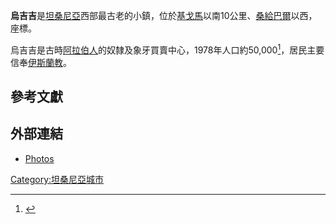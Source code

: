 {{Infobox settlement
<!--See the Table at Infobox Settlement for all fields and descriptions of usage-->
<!-- Basic info  ---------------->
|official_name          = 烏吉吉
|other_name             =
|native_name            =  <!-- for cities whose native name is not in English -->
|nickname               = 
|settlement_type        = <!--For Town or Village (Leave blank for the default City)-->
|motto                  =
<!-- images and maps  ----------->
|image_skyline          = Livingstone Memorial, Tanzania.jpg
|imagesize              = 
|image_caption          = [[戴维·利文斯通|戴维·利文斯通]]的纪念碑
|image_flag             = 
|flag_size              =
|image_seal             = 
|seal_size              =
|image_map              = 
|mapsize                = 
|map_caption            = 
|pushpin_map            = Tanzania<!-- the name of a location map as per http://en.wikipedia.org/wiki/Template:Location_map -->
|pushpin_label_position =bottom
|pushpin_map_caption    =烏吉吉的位置
|subdivision_type       =國家
|subdivision_name       ={{flag|Tanzania}}
|subdivision_type1      =[[坦桑尼亞行政區劃|區]]
|subdivision_name1      =塔波拉區
|subdivision_type2      =
|subdivision_name2      =
|subdivision_type3      = 
|subdivision_name3      = 
<!-- Politics ----------------->
|government_footnotes   =
|government_type        =
|leader_title           =
|leader_name            =
|established_title      =  <!-- Settled -->
|established_date       = 
<!-- Area    --------------------->
|area_magnitude         = 
|unit_pref                =Imperial <!--Enter: Imperial, if Imperial (metric) is desired-->
|area_footnotes           =
|area_total_km2           = 
|area_land_km2            = <!--See table @ Template:Infobox Settlement for details on automatic unit conversion-->
<!-- Population   ----------------------->
|population_as_of               = 
|population_footnotes           =
|population_note                =
|population_total               = 
|population_density_km2         =
<!-- General information  --------------->
|timezone               = [[東非時間|東非時間]]
|utc_offset             = +3
|timezone_DST           = 
|utc_offset_DST         = 
|latd=4|latm=54|lats= |latNS=S
|longd=29|longm=41|longs=|longEW=E
|elevation_footnotes    =  <!--for references: use <ref> tags-->
|elevation_m            = 
|elevation_ft           = <!-- accord. to Google Earth-->
<!-- Area/postal codes & others -------->
|postal_code_type       =  <!-- enter ZIP code, Postcode, Post code, Postal code... -->
|postal_code            =
|area_code              =
|blank_name             =
|blank_info             =
|website                = 
|footnotes              = 
}}

'''烏吉吉'''是[[坦桑尼亞|坦桑尼亞]]西部最古老的小鎮，位於[[基戈馬|基戈馬]]以南10公里、[[桑給巴爾|桑給巴爾]]以西，座標{{Coord|4|55|S|29|39|E}}。

烏吉吉是古時[[阿拉伯人|阿拉伯人]]的奴隸及象牙買賣中心，1978年人口約50,000<ref>{{Cite web |url=http://www.populstat.info/Africa/tanzanit.htm |title=Populstat Tanzania |access-date=2010-05-06 |archive-url=https://web.archive.org/web/20160303174300/http://www.populstat.info/Africa/tanzanit.htm |archive-date=2016-03-03 |dead-url=yes }}</ref>，居民主要信奉[[伊斯蘭教|伊斯蘭教]]。

==參考文獻==
{{reflist}}

==外部連結==
* [http://www.galenfrysinger.com/ujiji.htm Photos] {{Wayback|url=http://www.galenfrysinger.com/ujiji.htm |date=20181104021237 }}

{{Coord|4|54|S|29|41|E|region:TZ_type:city|display=title}}

[[Category:坦桑尼亞城市|Category:坦桑尼亞城市]]